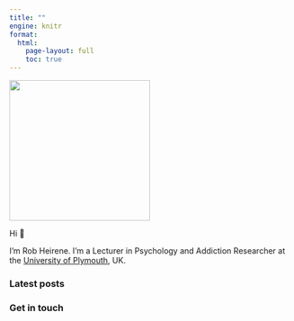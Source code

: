 ```yaml
---
title: ""
engine: knitr
format:
  html:
    page-layout: full
    toc: true
---
```


![](.files/headshot.png){.profile-pic fig-align="center" width="250"}

::: {.text .padding}
Hi 👋

I'm Rob Heirene. I'm a Lecturer in Psychology and Addiction Researcher at the [University of Plymouth](https://www.plymouth.ac.uk/staff/rob-heirene), UK.
:::

### Latest posts

### Get in touch
